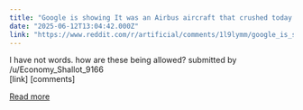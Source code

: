 ```yaml
---
title: "Google is showing It was an Airbus aircraft that crushed today in India. how is this being allowed?"
date: "2025-06-12T13:04:42.000Z"
link: "https://www.reddit.com/r/artificial/comments/1l9lymm/google_is_showing_it_was_an_airbus_aircraft_that/"
---
```


I have not words. how are these being allowed?
    submitted by    /u/Economy_Shallot_9166  
 [link]   [comments]

[Read more](https://www.reddit.com/r/artificial/comments/1l9lymm/google_is_showing_it_was_an_airbus_aircraft_that/)
